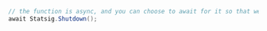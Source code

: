 ```csharp
// the function is async, and you can choose to await for it so that we make sure all the events that are yet to be flushed get flushed
await Statsig.Shutdown();
```
